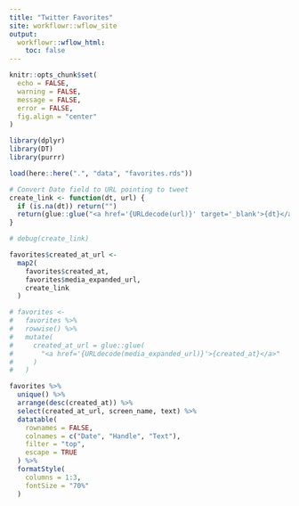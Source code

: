 ```yaml
---
title: "Twitter Favorites"
site: workflowr::wflow_site
output:
  workflowr::wflow_html:
    toc: false
---
```


```r
knitr::opts_chunk$set(
  echo = FALSE, 
  warning = FALSE, 
  message = FALSE, 
  error = FALSE, 
  fig.align = "center"
)
```

```r
library(dplyr)
library(DT)
library(purrr)
```

```r
load(here::here(".", "data", "favorites.rds"))
```

```r
# Convert Date field to URL pointing to tweet
create_link <- function(dt, url) {
  if (is.na(dt)) return("")
  return(glue::glue("<a href='{URLdecode(url)}' target='_blank'>{dt}</a>"))
}

# debug(create_link)

favorites$created_at_url <-
  map2(
    favorites$created_at,
    favorites$media_expanded_url,
    create_link
  )

# favorites <- 
#   favorites %>% 
#   rowwise() %>% 
#   mutate(
#     created_at_url = glue::glue(
#       "<a href='{URLdecode(media_expanded_url)}'>{created_at}</a>"
#     )
#   )
```

```r
favorites %>% 
  unique() %>% 
  arrange(desc(created_at)) %>% 
  select(created_at_url, screen_name, text) %>% 
  datatable(
    rownames = FALSE,
    colnames = c("Date", "Handle", "Text"), 
    filter = "top", 
    escape = TRUE
  ) %>% 
  formatStyle(
    columns = 1:3, 
    fontSize = "70%"
  )
```
